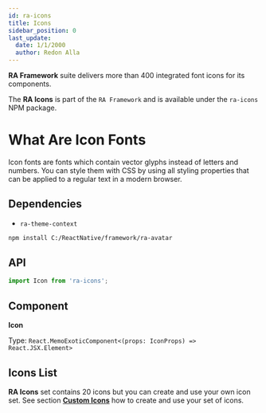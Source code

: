 ```yaml
---
id: ra-icons
title: Icons
sidebar_position: 0
last_update:
  date: 1/1/2000
  author: Redon Alla
---
```


**RA Framework** suite delivers more than 400 integrated font icons for its components.

The **RA Icons** is part of the `RA Framework` and is available under the `ra-icons` NPM package.

# What Are Icon Fonts
Icon fonts are fonts which contain vector glyphs instead of letters and numbers. You can style them with CSS by using all styling properties that can be applied to a regular text in a modern browser.


## Dependencies
- `ra-theme-context`


<Installation title="RA Icons" />

```bash
npm install C:/ReactNative/framework/ra-avatar
```

## API

```jsx
import Icon from 'ra-icons';
```

## Component

**Icon**

Type: `React.MemoExoticComponent<(props: IconProps) => React.JSX.Element>`

## Icons List

**RA Icons** set contains 20 icons but you can create and use your own icon set. See section [**Custom Icons**](https://docs.expo.dev/archive/classic-updates/preloading-and-caching-assets/#pre-loading-and-caching-assets) how to create and use your set of icons.



<IconsList />